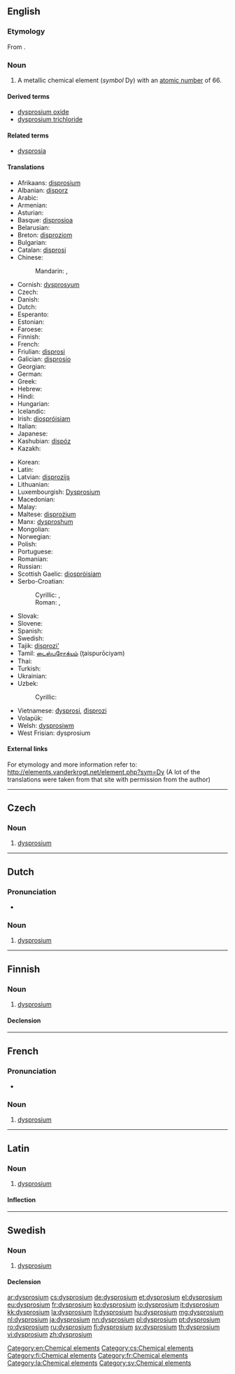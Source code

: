 {{also|Dysprosium}}
==English==
{{elements|Dy|terbium|Tb|holmium|Ho}}

===Etymology===
From {{etyl|grc}} {{term|δυσπρόσιτος|tr=dusprositos||hard to get|lang=grc}}.

===Noun===
{{en-noun|-}}
{{wikipedia}}

# A metallic chemical element (''symbol'' Dy) with an [[atomic number]] of 66.

====Derived terms====
* [[dysprosium oxide]]
* [[dysprosium trichloride]]

====Related terms====
* [[dysprosia]]

====Translations====
{{trans-top|chemical element}}
* Afrikaans: [[disprosium]]
* Albanian: [[disporz]]
* Arabic: {{t-|ar|ديسبروسيوم|m|tr=disbrúsyum|sc=Arab}}
* Armenian: {{t-|hy|դիսպրոզիում|tr=disprozium}}
* Asturian: {{t-|ast|disprosiu|m}}
* Basque: [[disprosioa]]
* Belarusian: {{t-|be|дыспрозiй|m|tr=dysprózij|sc=Cyrl}}
* Breton: [[disproziom]]
* Bulgarian: {{t-|bg|диспросий|tr=disprósij|sc=Cyrl}}
* Catalan: [[disprosi]]
* Chinese:
*: Mandarin: {{t|cmn|鏑|sc=Hani}}, {{t|cmn|镝|tr=dí|sc=Hani}}
* Cornish: [[dysprosyum]]
* Czech: {{t+|cs|dysprosium|n}}
* Danish: {{t-|da|dysprosium}}
* Dutch: {{t+|nl|dysprosium|n}}
* Esperanto: {{t-|eo|disprozio}}
* Estonian: {{t-|et|düsproosium}}
* Faroese: {{t-|fo|dysprosium}}
* Finnish: {{t+|fi|dysprosium}}
* French: {{t+|fr|dysprosium|m}}
* Friulian: [[disprosi]]
* Galician: [[disprosio]]
* Georgian: {{t-|ka|დისპროზიუმი|tr=disproziumi|sc=Geor}}
* German: {{t+|de|Dysprosium|n}}
* Greek: {{t+|el|δυσπρόσιο|n|tr=dysprósio}}
* Hebrew: {{t+|he|דיספרוסיום|m|tr=disprósyum|sc=Hebr}}
* Hindi: {{t-|hi|चुम्बला|tr=chumbalaa|sc=Deva}}
* Hungarian: {{t+|hu|diszprózium}}
* Icelandic: {{t+|is|dysprósín}}
* Irish: [[diospróisiam]]
* Italian: {{t+|it|disprosio|m}}
* Japanese: {{t+|ja|ジスプロシウム|tr=jisupuroshiumu}}
* Kashubian: [[dispóz]]
* Kazakh: {{t-|kk|диспрозий|tr=disproziy|sc=Cyrl}}
{{trans-mid}}
* Korean: {{t+|ko|디스프로슘|tr=diseupeurosyum|sc=Kore}}
* Latin: {{t+|la|dysprosium|n}}
* Latvian: [[disprozijs]]
* Lithuanian: {{t+|lt|disprozis}}
* Luxembourgish: [[Dysprosium]]
* Macedonian: {{t-|mk|диспрозиум|m|tr=disprózium|sc=Cyrl}}
* Malay: {{t-|ms|disprosium}}
* Maltese: [[disprożjum]]
* Manx: [[dysproshum]]
* Mongolian: {{t-|mn|диспрози|tr=disprozi|sc=Cyrl}}
* Norwegian: {{t-|no|dysprosium}}
* Polish: {{t+|pl|dysproz|m}}
* Portuguese: {{t+|pt|disprósio|m}}
* Romanian: {{t+|ro|disprosiu|n}}
* Russian: {{t+|ru|диспрозий|m|tr=disprózij}}
* Scottish Gaelic: [[diospròisiam]]
* Serbo-Croatian:
*: Cyrillic: {{t-|sh|диспрозиjум|m|sc=Cyrl}}, {{t-|sh|диспрозиj|m|sc=Cyrl}}
*: Roman: {{t-|sh|disprozijum|m}}, {{t-|sh|disprozij}}
* Slovak: {{t-|sk|dysprosium|n}}
* Slovene: {{t+|sl|disprozij|m}}
* Spanish: {{t+|es|disprosio|m}}
* Swedish: {{t+|sv|dysprosium}}
* Tajik: [[disprozi']]
* Tamil: [[டைஸ்புரோக்யம்]] (ţaispurōciyam)
* Thai: {{t-|th|ดิสโพรเซียม|tr=disphrōsiam|sc=Thai}}
* Turkish: {{t+|tr|disprosyum}}
* Ukrainian: {{t-|uk|диспрозiй|m|tr=dysprózij|sc=Cyrl}}
* Uzbek: {{t-|uz|disproziy}}
*: Cyrillic: {{t-|uz|диспрозий|sc=Cyrl}}
* Vietnamese: [[đysprosi]], [[đisprozi]]
* Volapük: {{t+|vo|disprosin}}
* Welsh: [[dysprosiwm]]
* West Frisian: dysprosium
{{trans-bottom}}

====External links====
For etymology and more information refer to:
http://elements.vanderkrogt.net/element.php?sym=Dy
(A lot of the translations were taken from that site with permission from the author)

[[Category:en:Chemical elements]]

----

==Czech==

===Noun===
{{cs-noun|g=n}}

# [[#English|dysprosium]] {{gloss|metallic chemical element with an atomic number of 66}}

[[Category:cs:Chemical elements]]

----

==Dutch==
{{wikipedia|lang=nl}}
{{elements|Dy|terbium|Tb|holmium|Ho|lang=nl}}

===Pronunciation===
* {{audio|Nl-dysprosium.ogg|Audio}}

===Noun===
{{nl-noun|n|-|-}}

# [[#English|dysprosium]]

----

==Finnish==
{{wikipedia|lang=fi}}

===Noun===
{{fi-noun}}

# [[#English|dysprosium]]

====Declension====
{{fi-decl-risti|dysprosium|i=0}}

[[Category:fi:Chemical elements]]

----

==French==
{{wikipedia|lang=fr}}

===Pronunciation===
* {{IPA|/dis.pʁɔ.zjɔm/|lang=fr}}

===Noun===
{{fr-noun-unc|m}}

# [[#English|dysprosium]]

[[Category:fr:Chemical elements]]

----

==Latin==
{{wikipedia|lang=la}}

===Noun===
{{la-noun|dysprosium|dysprosii|dysprosiī|n|second}}

# [[#English|dysprosium]]

====Inflection====
{{la-decl-2nd-N|dysprosi}}

[[Category:la:Chemical elements]]

----

==Swedish==

===Noun===
{{sv-noun|g=n|-}}

# [[#English|dysprosium]]

====Declension====
{{sv-noun-unc-irreg-n|2=dysprosiumet}}

[[Category:sv:Chemical elements]]

[[ar:dysprosium]]
[[cs:dysprosium]]
[[de:dysprosium]]
[[et:dysprosium]]
[[el:dysprosium]]
[[eu:dysprosium]]
[[fr:dysprosium]]
[[ko:dysprosium]]
[[io:dysprosium]]
[[it:dysprosium]]
[[kk:dysprosium]]
[[la:dysprosium]]
[[lt:dysprosium]]
[[hu:dysprosium]]
[[mg:dysprosium]]
[[nl:dysprosium]]
[[ja:dysprosium]]
[[nn:dysprosium]]
[[pl:dysprosium]]
[[pt:dysprosium]]
[[ro:dysprosium]]
[[ru:dysprosium]]
[[fi:dysprosium]]
[[sv:dysprosium]]
[[th:dysprosium]]
[[vi:dysprosium]]
[[zh:dysprosium]]